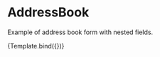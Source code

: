
<Meta title="Examples/Address Book" component={AddressBook} />

<Props of={AddressBook} />


# AddressBook

Example of address book form with nested fields.


<Canvas>
  <Story
    name="Default"
    args={{}}
  >
    {Template.bind({})}
  </Story>
</Canvas>